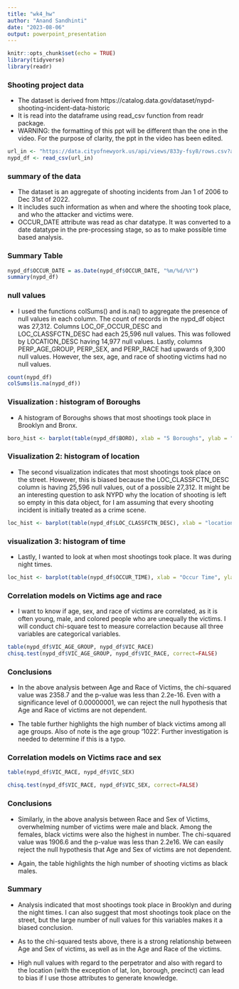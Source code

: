 ---
title: "wk4_hw"
author: "Anand Sandhinti"
date: "2023-08-06"
output: powerpoint_presentation
---
```{r setup, include=FALSE}
knitr::opts_chunk$set(echo = TRUE)
library(tidyverse)
library(readr)
```


### Shooting project data
* The dataset is derived from https://catalog.data.gov/dataset/nypd-shooting-incident-data-historic
* It is read into the dataframe using read_csv function from readr package.
* WARNING:  the formatting of this ppt will be different than the one in the video.  For the purpose of clarity, the ppt in the video has been edited.

```{r, include=FALSE}
url_in <- "https://data.cityofnewyork.us/api/views/833y-fsy8/rows.csv?accessType=DOWNLOAD"
nypd_df <- read_csv(url_in)
```

### summary of the data


* The dataset is an aggregate of shooting incidents from Jan 1 of 2006 to Dec 31st of 2022.
* It includes such information as when and where the shooting took place, and who the attacker and victims were.
* OCCUR_DATE attribute was read as char datatype.  It was converted to a date datatype in the pre-processing stage, so as to make possible time based analysis.

### Summary Table

```{r}
nypd_df$OCCUR_DATE = as.Date(nypd_df$OCCUR_DATE, "%m/%d/%Y")
summary(nypd_df)
```

### null values

* I used the functions colSums() and is.na() to aggregate the presence of null values in each column.   The count of records in the nypd_df object was 27,312.  Columns LOC_OF_OCCUR_DESC and LOC_CLASSFCTN_DESC had each 25,596 null values.  This was followed by LOCATION_DESC having 14,977 null values.  Lastly, columns PERP_AGE_GROUP, PERP_SEX, and PERP_RACE had upwards of 9,300 null values.  However, the sex, age, and race of shooting victims had no null values.   

```{r}
count(nypd_df)
colSums(is.na(nypd_df))
```

### Visualization : histogram of Boroughs 

* A histogram of Boroughs shows that most shootings took place in Brooklyn and Bronx.

```{r}
boro_hist <- barplot(table(nypd_df$BORO), xlab = "5 Boroughs", ylab = "Frequency of shootings", main = "Frequency of shootings in the 5 boroughs from 2006 to 2022")
```

### Visualization 2: histogram of location 

* The second visualization indicates that most shootings  took place on the street.  However, this is biased because the LOC_CLASSFCTN_DESC column is having 25,596 null values, out of a possible 27,312.  It might be an interesting question to ask NYPD why the location of shooting is left so empty in this data object, for I am assuming that every shooting incident is initially treated as a crime scene.

```{r}
loc_hist <- barplot(table(nypd_df$LOC_CLASSFCTN_DESC), xlab = "location", ylab = "Frequency of shootings", main = "Frequency of shootings based on location between 2006 and 2022 in NYC") 

```

### visualization 3: histogram of time

* Lastly, I wanted to look at when most shootings took place.  It was during night times.
```{r}
loc_hist <- barplot(table(nypd_df$OCCUR_TIME), xlab = "Occur Time", ylab = "Frequency of shootings", main = "Frequency of shootings based on Occur Time between 2006 and 2022 in NYC") 
```

### Correlation models on Victims age and race

* I want to know if age, sex, and race of victims are correlated, as it is often young, male, and colored people who are unequally the victims. I will conduct chi-square test to measure correlaction because all three variables are categorical variables.   
```{r}
table(nypd_df$VIC_AGE_GROUP, nypd_df$VIC_RACE)
chisq.test(nypd_df$VIC_AGE_GROUP, nypd_df$VIC_RACE, correct=FALSE)
```
### Conclusions

* In the above analysis between Age and Race of Victims, the chi-squared value was 2358.7 and the p-value was less than 2.2e-16.  Even with a significance level of 0.00000001, we can reject the null hypothesis that Age and Race of victims are not dependent.  

* The table further highlights the high number of black victims among all age groups.  Also of note is the age group '1022'.  Further investigation is needed to determine if this is a typo.

### Correlation models on Victims race and sex

```{r}
table(nypd_df$VIC_RACE, nypd_df$VIC_SEX)

chisq.test(nypd_df$VIC_RACE, nypd_df$VIC_SEX, correct=FALSE)
```
### Conclusions 

* Similarly, in the above analysis between Race and Sex of Victims, overwhelming number of victims were male and black.  Among the females, black victims were also the highest in number.  The chi-squared value was 1906.6 and the p-value was less than 2.2e16.  We can easily reject the null hypothesis that Age and Sex of victims are not dependent.

* Again, the table highlights the high number of shooting victims as black males.

### Summary

* Analysis indicated that most shootings took place in Brooklyn and during the night times.  I can also suggest that most shootings took place on the street, but the large number of null values for this variables makes it a biased conclusion.  

* As to the chi-squared tests above, there is a strong relationship between Age and Sex of victims, as well as in the Age and Race of the victims.

* High null values with regard to the perpetrator and also with regard to the location (with the exception of lat, lon, borough, precinct) can lead to bias if I use those attributes to generate knowledge.
